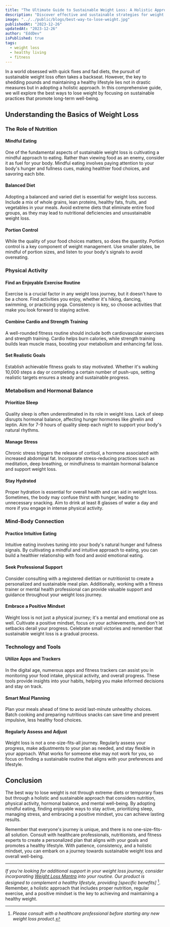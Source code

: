 ```yaml
---
title: "The Ultimate Guide to Sustainable Weight Loss: A Holistic Approach for Lasting Results"
description: "Discover effective and sustainable strategies for weight loss. From mindful eating to balanced workouts, this guide covers it all. Embrace a holistic approach for lasting results on your journey to a healthier you."
image: "../../public/blogs/best-way-to-lose-weight.jpg"
publishedAt: "2023-12-26"
updatedAt: "2023-12-26"
author: "EddDev"
isPublished: true
tags:
  - weight loss
  - healthy living
  - fitness
---
```


In a world obsessed with quick fixes and fad diets, the pursuit of sustainable weight loss often takes a backseat. However, the key to shedding pounds and maintaining a healthy lifestyle lies not in drastic measures but in adopting a holistic approach. In this comprehensive guide, we will explore the best ways to lose weight by focusing on sustainable practices that promote long-term well-being.

## Understanding the Basics of Weight Loss

### The Role of Nutrition

#### Mindful Eating

One of the fundamental aspects of sustainable weight loss is cultivating a mindful approach to eating. Rather than viewing food as an enemy, consider it as fuel for your body. Mindful eating involves paying attention to your body's hunger and fullness cues, making healthier food choices, and savoring each bite.

#### Balanced Diet

Adopting a balanced and varied diet is essential for weight loss success. Include a mix of whole grains, lean proteins, healthy fats, fruits, and vegetables in your meals. Avoid extreme diets that eliminate entire food groups, as they may lead to nutritional deficiencies and unsustainable weight loss.

#### Portion Control

While the quality of your food choices matters, so does the quantity. Portion control is a key component of weight management. Use smaller plates, be mindful of portion sizes, and listen to your body's signals to avoid overeating.

### Physical Activity

#### Find an Enjoyable Exercise Routine

Exercise is a crucial factor in any weight loss journey, but it doesn't have to be a chore. Find activities you enjoy, whether it's hiking, dancing, swimming, or practicing yoga. Consistency is key, so choose activities that make you look forward to staying active.

#### Combine Cardio and Strength Training

A well-rounded fitness routine should include both cardiovascular exercises and strength training. Cardio helps burn calories, while strength training builds lean muscle mass, boosting your metabolism and enhancing fat loss.

#### Set Realistic Goals

Establish achievable fitness goals to stay motivated. Whether it's walking 10,000 steps a day or completing a certain number of push-ups, setting realistic targets ensures a steady and sustainable progress.

### Metabolism and Hormonal Balance

#### Prioritize Sleep

Quality sleep is often underestimated in its role in weight loss. Lack of sleep disrupts hormonal balance, affecting hunger hormones like ghrelin and leptin. Aim for 7-9 hours of quality sleep each night to support your body's natural rhythms.

#### Manage Stress

Chronic stress triggers the release of cortisol, a hormone associated with increased abdominal fat. Incorporate stress-reducing practices such as meditation, deep breathing, or mindfulness to maintain hormonal balance and support weight loss.

#### Stay Hydrated

Proper hydration is essential for overall health and can aid in weight loss. Sometimes, the body may confuse thirst with hunger, leading to unnecessary snacking. Aim to drink at least 8 glasses of water a day and more if you engage in intense physical activity.

### Mind-Body Connection

#### Practice Intuitive Eating

Intuitive eating involves tuning into your body's natural hunger and fullness signals. By cultivating a mindful and intuitive approach to eating, you can build a healthier relationship with food and avoid emotional eating.

#### Seek Professional Support

Consider consulting with a registered dietitian or nutritionist to create a personalized and sustainable meal plan. Additionally, working with a fitness trainer or mental health professional can provide valuable support and guidance throughout your weight loss journey.

#### Embrace a Positive Mindset

Weight loss is not just a physical journey; it's a mental and emotional one as well. Cultivate a positive mindset, focus on your achievements, and don't let setbacks derail your progress. Celebrate small victories and remember that sustainable weight loss is a gradual process.

### Technology and Tools

#### Utilize Apps and Trackers

In the digital age, numerous apps and fitness trackers can assist you in monitoring your food intake, physical activity, and overall progress. These tools provide insights into your habits, helping you make informed decisions and stay on track.

#### Smart Meal Planning

Plan your meals ahead of time to avoid last-minute unhealthy choices. Batch cooking and preparing nutritious snacks can save time and prevent impulsive, less healthy food choices.

#### Regularly Assess and Adjust

Weight loss is not a one-size-fits-all journey. Regularly assess your progress, make adjustments to your plan as needed, and stay flexible in your approach. What works for someone else may not work for you, so focus on finding a sustainable routine that aligns with your preferences and lifestyle.

## Conclusion

The best way to lose weight is not through extreme diets or temporary fixes but through a holistic and sustainable approach that considers nutrition, physical activity, hormonal balance, and mental well-being. By adopting mindful eating, finding enjoyable ways to stay active, prioritizing sleep, managing stress, and embracing a positive mindset, you can achieve lasting results.

Remember that everyone's journey is unique, and there is no one-size-fits-all solution. Consult with healthcare professionals, nutritionists, and fitness experts to create a personalized plan that aligns with your goals and promotes a healthy lifestyle. With patience, consistency, and a holistic mindset, you can embark on a journey towards sustainable weight loss and overall well-being.

---

*If you're looking for additional support in your weight loss journey, consider incorporating [Weight Loss Mantra](https://jvz8.com/c/3029667/292639/) into your routine. Our product is designed to complement a healthy lifestyle, providing [specific benefits]* [^1^]. Remember, a holistic approach that includes proper nutrition, regular exercise, and a positive mindset is the key to achieving and maintaining a healthy weight.

[^1^]: *Please consult with a healthcare professional before starting any new weight loss product.*
